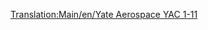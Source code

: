 [[Translation:Main/en/Yate Aerospace YAC 1-11]]
{{Template:Aeronaves/Es
|Nombre=Yate Aerospace YAC 1-11
|Imagen=[[File:en/BritishAerospaceBAC1-11.png|Yate Aerospace YAC 1-11]]
|Precio=65.624 € (32.812 £)
|Velocidad=947 km/h (592 mph)
|Coste-anual=7.592 € (3,796 £)
|Diseño=1963
|Duración=22
|Capacidad=95 pasajeros y 10 sacos de correo
|
|Descripción=Un avión pequeño con bajo coste de mantenimiento.
|Vida-real=British Aerospace BAC 1-11
}}